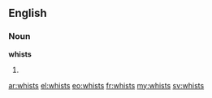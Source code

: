 ==English==

===Noun===
'''whists'''

# {{plural of|[[whist]]}}

[[ar:whists]]
[[el:whists]]
[[eo:whists]]
[[fr:whists]]
[[my:whists]]
[[sv:whists]]